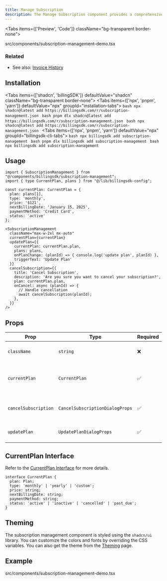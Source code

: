 ```yaml
---
title: Manage Subscription
description: The Manage Subscription component provides a comprehensive interface for users to view and manage their current subscription details, including plan information, billing details, and actions to update or cancel their subscription.
---
```


<Tabs items={['Preview', 'Code']} className="bg-transparent border-none">
  <Tab value="Preview" className="border-none bg-transparent p-0 mt-3">
    <PreviewComponents registryName="subscription-management">
      <SubscriptionManagementDemo />
    </PreviewComponents>
  </Tab>

  <Tab value="Code" className="mt-3">
  <include cwd lang="tsx" meta='title="src/components/subscription-management-demo.tsx"'>src/components/subscription-management-demo.tsx</include>

  </Tab>
</Tabs>

### Related

- See also: [Invoice History](/docs/components/invoice-history)

## Installation

<Tabs items={['shadcn', 'billingSDK']} defaultValue="shadcn" className="bg-transparent border-none">
  <Tab value="shadcn" className="border-none bg-transparent p-0 mt-3">
    <Tabs items={['npx', 'pnpm', 'yarn']} defaultValue="npx" groupId="installation-tabs">
      <Tab value="npx">
        ```bash
        npx shadcn@latest add https://billingsdk.com/r/subscription-management.json
        ```
      </Tab>
      <Tab value="pnpm">
        ```bash
        pnpm dlx shadcn@latest add https://billingsdk.com/r/subscription-management.json
        ```
      </Tab>
      <Tab value="yarn">
        ```bash
        npx shadcn@latest add https://billingsdk.com/r/subscription-management.json
        ```
      </Tab>
    </Tabs>
  </Tab>
  <Tab value="billingSDK" className="border-none bg-transparent p-0 mt-3">
    <Tabs items={['npx', 'pnpm', 'yarn']} defaultValue="npx" groupId="billingsdk-cli-tabs">
      <Tab value="npx">
        ```bash
        npx billingsdk add subscription-management
        ```
      </Tab>
      <Tab value="pnpm">
        ```bash
        pnpm dlx billingsdk add subscription-management
        ```
      </Tab>
      <Tab value="yarn">
        ```bash
        npx billingsdk add subscription-management
        ```
      </Tab>
    </Tabs>
  </Tab>
</Tabs>

## Usage

```tsx
import { SubscriptionManagement } from "@/components/billingsdk/subscription-management";
import { type CurrentPlan, plans } from "@/lib/billingsdk-config";
```

```tsx
const currentPlan: CurrentPlan = {
  plan: plans[1],
  type: 'monthly',
  price: '$121',
  nextBillingDate: 'January 15, 2025',
  paymentMethod: 'Credit Card',
  status: 'active'
};
```

```tsx
<SubscriptionManagement
  className="max-w-2xl mx-auto"
  currentPlan={currentPlan}
  updatePlan={{
    currentPlan: currentPlan.plan,
    plans: plans,
    onPlanChange: (planId) => { console.log('update plan', planId) },
    triggerText: 'Update Plan'
  }}
  cancelSubscription={{
    title: 'Cancel Subscription',
    description: 'Are you sure you want to cancel your subscription?',
    plan: currentPlan.plan,
    onCancel: async (planId) => {
      // Handle cancellation
      await cancelSubscription(planId);
    },
  }}
/>
```

## Props

| Prop | Type | Required | Description |
|------|------|----------|-------------|
| `className` | `string` | ❌ | Additional CSS classes for styling |
| `currentPlan` | `CurrentPlan` | ✅ | Object containing current subscription details |
| `cancelSubscription` | `CancelSubscriptionDialogProps` | ✅ | Props for the cancel subscription dialog |
| `updatePlan` | `UpdatePlanDialogProps` | ✅ | Props for the update plan dialog |

## CurrentPlan Interface
Refer to the [CurrentPlan Interface](/docs/interfaces#currentplan-interface) for more details.

```tsx
interface CurrentPlan {
  plan: Plan;
  type: 'monthly' | 'yearly' | 'custom';
  price: string;
  nextBillingDate: string;
  paymentMethod: string;
  status: 'active' | 'inactive' | 'cancelled' | 'past_due';
}
```

## Theming

The subscription management component is styled using the `shadcn/ui` library. You can customize the colors and fonts by overriding the CSS variables. You can also get the theme from the [Theming](/docs/theming) page.

## Example
<include cwd lang="tsx" meta='title="src/components/subscription-management-demo.tsx"'>src/components/subscription-management-demo.tsx</include>

